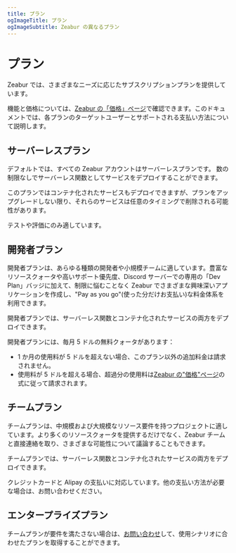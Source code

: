 ```yaml
---
title: プラン
ogImageTitle: プラン
ogImageSubtitle: Zeabur の異なるプラン
---
```



# プラン

Zeabur では、さまざまなニーズに応じたサブスクリプションプランを提供しています。

機能と価格については、[Zeabur の「価格」ページ](https://zeabur.com/pricing)で確認できます。このドキュメントでは、各プランのターゲットユーザーとサポートされる支払い方法について説明します。

## サーバーレスプラン

デフォルトでは、すべての Zeabur アカウントはサーバーレスプランです。
数の制限なしでサーバーレス関数としてサービスをデプロイすることができます。

<Callout>
このプランではコンテナ化されたサービスもデプロイできますが、プランをアップグレードしない限り、それらのサービスは任意のタイミングで削除される可能性があります。

テストや評価にのみ適しています。

</Callout>

## 開発者プラン

開発者プランは、あらゆる種類の開発者や小規模チームに適しています。豊富なリソースクォータや高いサポート優先度、Discord サーバーでの専用の「Dev Plan」バッジに加えて、制限に悩むことなく Zeabur でさまざまな興味深いアプリケーションを作成し、"Pay as you go"(使った分だけお支払い)な料金体系を利用できます。

開発者プランでは、サーバーレス関数とコンテナ化されたサービスの両方をデプロイできます。

開発者プランには、毎月 5 ドルの無料クォータがあります：

- 1 か月の使用料が 5 ドルを超えない場合、このプラン以外の追加料金は請求されません。
- 使用料が 5 ドルを超える場合、超過分の使用料は[Zeabur の"価格"ページ](./pricing.jp.mdx)の式に従って請求されます。

## チームプラン

チームプランは、中規模および大規模なリソース要件を持つプロジェクトに適しています。より多くのリソースクォータを提供するだけでなく、Zeabur チームと直接連絡を取り、さまざまな可能性について議論することもできます。

チームプランでは、サーバーレス関数とコンテナ化されたサービスの両方をデプロイできます。

クレジットカードと Alipay の支払いに対応しています。他の支払い方法が必要な場合は、お問い合わせください。

## エンタープライズプラン

チームプランが要件を満たさない場合は、[お問い合わせ](mailto:contact@zeabur.com)して、使用シナリオに合わせたプランを取得することができます。
